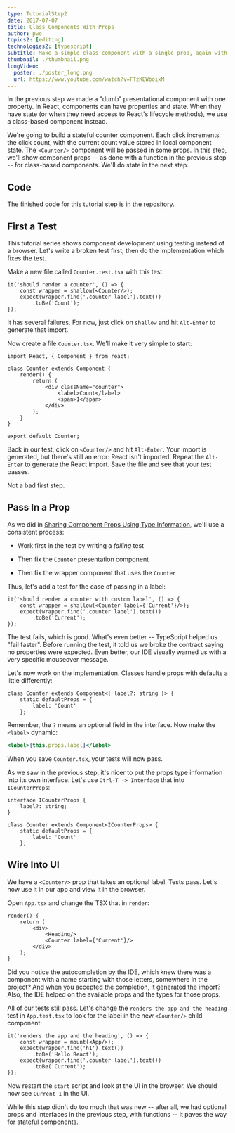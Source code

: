 ```yaml
---
type: TutorialStep2
date: 2017-07-07
title: Class Components With Props
author: pwe
topics2: [editing]
technologies2: [typescript]
subtitle: Make a simple class component with a single prop, again with a TypeScript interface describing the props.
thumbnail: ./thumbnail.png
longVideo:
  poster: ./poster_long.png
  url: https://www.youtube.com/watch?v=FTzKEWboixM
---
```


In the previous step we made a "dumb" presentational component with one
property. In React, components can have properties and state. When they
have state (or when they need access to React's lifecycle methods), we use
a class-based component instead.

We're going to build a stateful counter component. Each click increments the
click count, with the current count value stored in local component state.
The `<Counter/>` component will be passed in some props. In this step,
we'll show component props -- as done with a function in the previous
step -- for class-based components. We'll do state in the next step.

## Code

The finished code for this tutorial step is
[in the repository](https://github.com/JetBrains/jetbrains_guide/tree/master/sites/pycharm-guide/demos/tutorials/react_typescript_tdd/class_props).

## First a Test

This tutorial series shows component development using testing instead of a
browser. Let's write a broken test first, then do the implementation which
fixes the test.

Make a new file called `Counter.test.tsx` with this test:

```typescript{}
it('should render a counter', () => {
    const wrapper = shallow(<Counter/>);
    expect(wrapper.find('.counter label').text())
        .toBe('Count');
});
```

It has several failures. For now, just click on `shallow` and hit
`Alt-Enter` to generate that import.

Now create a file `Counter.tsx`. We'll make it very simple to start:

```typescript{}
import React, { Component } from react;

class Counter extends Component {
    render() {
        return (
            <div className="counter">
                <label>Count</label>
                <span>1</span>
            </div>
        );
    }
}

export default Counter;
```

Back in our test, click on `<Counter/>` and hit `Alt-Enter`. Your import
is generated, but there's still an error: React isn't imported. Repeat the
`Alt-Enter` to generate the React import. Save the file and see that your
test passes.

Not a bad first step.

## Pass In a Prop

As we did in [Sharing Component Props Using Type Information](../props/),
we'll use a consistent process:

- Work first in the test by writing a *failing* test

- Then fix the `Counter` presentation component

- Then fix the wrapper component that uses the `Counter`

Thus, let's add a test for the case of passing in a label:

```typescript{}
it('should render a counter with custom label', () => {
    const wrapper = shallow(<Counter label={'Current'}/>);
    expect(wrapper.find('.counter label').text())
        .toBe('Current');
});
```

The test fails, which is good. What's even better -- TypeScript helped us
"fail faster". Before running the test, it told us we broke the contract
saying no properties were expected. Even better, our IDE visually warned us
with a very specific mouseover message.

Let's now work on the implementation. Classes handle props with defaults a
little differently:

```typescript{}
class Counter extends Component<{ label?: string }> {
    static defaultProps = {
        label: 'Count'
    };
```

Remember, the `?` means an optional field in the interface. Now make the
`<label>` dynamic:

```jsx
<label>{this.props.label}</label>
```

When you save `Counter.tsx`, your tests will now pass.

As we saw in the previous step, it's nicer to put the props type information
into its own interface. Let's use `Ctrl-T -> Interface` that into `ICounterProps`:

```typescript{}
interface ICounterProps {
    label?: string;
}

class Counter extends Component<ICounterProps> {
    static defaultProps = {
        label: 'Count'
    };
```

## Wire Into UI

We have a `<Counter/>` prop that takes an optional label. Tests pass. Let's
now use it in our app and view it in the browser.

Open `App.tsx` and change the TSX that in `render`:

```typescript{}
render() {
    return (
        <div>
            <Heading/>
            <Counter label={'Current'}/>
        </div>
    );
}
```

Did you notice the autocompletion by the IDE, which knew there was a component
with a name starting with those letters, somewhere in the project? And when
you accepted the completion, it generated the import? Also, the IDE helped
on the available props and the types for those props.

All of our tests still pass. Let's change the
`renders the app and the heading` test in `App.test.tsx` to look for the
label in the new `<Counter/>` child component:

```typescript{}
it('renders the app and the heading', () => {
    const wrapper = mount(<App/>);
    expect(wrapper.find('h1').text())
        .toBe('Hello React');
    expect(wrapper.find('.counter label').text())
        .toBe('Current');
});
```

Now restart the `start` script and look at the UI in the browser. We
should now see `Current 1` in the UI.

While this step didn't do too much that was new -- after all, we had optional
props and interfaces in the previous step, with functions -- it paves the
way for stateful components.
